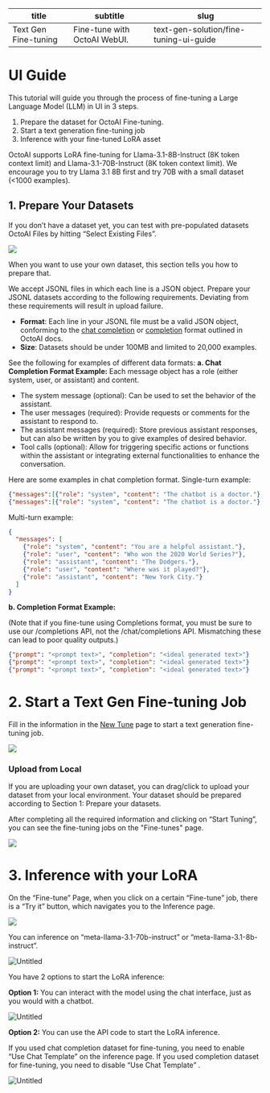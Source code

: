 | title | subtitle | slug |
| --- | --- | --- |
| Text Gen Fine-tuning  | Fine-tune with OctoAI WebUI. | text-gen-solution/fine-tuning-ui-guide


# UI Guide

This tutorial will guide you through the process of fine-tuning a Large Language Model (LLM) in UI in 3 steps.

1. Prepare the dataset for OctoAI Fine-tuning.
2. Start a text generation fine-tuning job
3. Inference with your fine-tuned LoRA asset

OctoAI supports LoRA fine-tuning for Llama-3.1-8B-Instruct (8K token context limit) and  Llama-3.1-70B-Instruct (8K token context limit). We encourage you to try Llama 3.1 8B first and try 70B with a small dataset (<1000 examples).

## 1. Prepare Your Datasets

If you don’t have a dataset yet, you can test with pre-populated datasets OctoAI Files by hitting “Select Existing Files”.

![](../assets/images/fine-tuning-imgs/ui-guide/fine-tuning-UI-1.png)

When you want to use your own dataset, this section tells you how to prepare that.

We accept JSONL files in which each line is a JSON object. Prepare your JSONL datasets according to the following requirements. Deviating from these requirements will result in upload failure.

- **Format**: Each line in your JSONL file must be a valid JSON object, conforming to the [chat completion](/docs/api-reference/text-gen/create-chat-completion-stream) or [completion](/docs/api-reference/text-gen/create-completion-stream) format outlined in OctoAI docs.
- **Size**: Datasets should be under 100MB and limited to 20,000 examples.

See the following for examples of different data formats:
**a. Chat Completion Format Example:**
Each message object has a role (either system, user, or assistant) and content.
- The system message (optional): Can be used to set the behavior of the assistant.
- The user messages (required): Provide requests or comments for the assistant to respond to.
- The assistant messages (required): Store previous assistant responses, but can also be written by you to give examples of desired behavior.
- Tool calls (optional): Allow for triggering specific actions or functions within the assistant or integrating external functionalities to enhance the conversation.

Here are some examples in chat completion format.
Single-turn example:

```json
{"messages":[{"role": "system", "content": "The chatbot is a doctor."},{"role": "user", "content": "Hi doctor, what does abutting nerve root mean? Treatment?"},{"role": "assistant", "content": "Hi. I'm here to help."}]}
{"messages":[{"role": "system", "content": "The chatbot is a doctor."},{"role": "user", "content": "Hi doctor! I've had acne since I moved."}, {"role": "assistant", "content": "Hi there, acne has many causes. You need oral and topical meds. I need to confirm your acne grade first."}]}
```

Multi-turn example:

```json
{
  "messages": [
    {"role": "system", "content": "You are a helpful assistant."},
    {"role": "user", "content": "Who won the 2020 World Series?"},
    {"role": "assistant", "content": "The Dodgers."},
    {"role": "user", "content": "Where was it played?"},
    {"role": "assistant", "content": "New York City."}
  ]
}

```

**b. Completion Format Example:**

(Note that if you fine-tune using Completions format, you must be sure to use our /completions API, not the /chat/completions API. Mismatching these can lead to poor quality outputs.)

```json
{"prompt": "<prompt text>", "completion": "<ideal generated text>"}
{"prompt": "<prompt text>", "completion": "<ideal generated text>"}
{"prompt": "<prompt text>", "completion": "<ideal generated text>"}
```

# 2. Start a Text Gen Fine-tuning Job

Fill in the information in the [New Tune](https://octoai.cloud/tuning/create) page to start a text generation fine-tuning job.

![](../assets/images/fine-tuning-imgs/ui-guide/fine-tuning-UI-2.jpeg)

### **Upload from Local**

If you are uploading your own dataset, you can drag/click to upload your dataset from your local environment. Your dataset should be prepared according to Section 1: Prepare your datasets.

After completing all the required information and clicking on “Start Tuning”, you can see the fine-tuning jobs on the "Fine-tunes" page.

![](../assets/images/fine-tuning-imgs/ui-guide/fine-tuning-UI-3.png)

# 3. Inference with your LoRA

On the “Fine-tune” Page, when you click on a certain “Fine-tune” job, there is a “Try it” button, which navigates you to the Inference page.

![](../assets/images/fine-tuning-imgs/ui-guide/fine-tuning-UI-4.jpeg)

You can inference on “meta-llama-3.1-70b-instruct” or  “meta-llama-3.1-8b-instruct”.

![Untitled](../assets/images/fine-tuning-imgs/ui-guide/fine-tuning-inference-1.jpeg)

You have 2 options to start the LoRA inference:

**Option 1:** You can interact with the model using the chat interface, just as you would with a chatbot.

![Untitled](../assets/images/fine-tuning-imgs/ui-guide/fine-tuning-inference-2.jpeg)

**Option 2:** You can use the API code to start the LoRA inference.

If you used chat completion dataset for fine-tuning, you need to enable “Use Chat Template” on the inference page. If you used completion dataset for fine-tuning, you need to disable “Use Chat Template” .

![Untitled](../assets/images/fine-tuning-imgs/ui-guide/fine-tuning-inference-3.jpeg)


